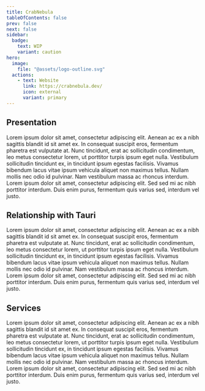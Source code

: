 ```yaml
---
title: CrabNebula
tableOfContents: false
prev: false
next: false
sidebar:
  badge: 
    text: WIP
    variant: caution
hero:
  image:
    file: "@assets/logo-outline.svg"
  actions:
    - text: Website
      link: https://crabnebula.dev/
      icon: external
      variant: primary
---
```


## Presentation

Lorem ipsum dolor sit amet, consectetur adipiscing elit. Aenean ac ex a nibh sagittis blandit id sit amet ex. In consequat suscipit eros, fermentum pharetra est vulputate at. Nunc tincidunt, erat ac sollicitudin condimentum, leo metus consectetur lorem, ut porttitor turpis ipsum eget nulla. Vestibulum sollicitudin tincidunt ex, in tincidunt ipsum egestas facilisis. Vivamus bibendum lacus vitae ipsum vehicula aliquet non maximus tellus. Nullam mollis nec odio id pulvinar. Nam vestibulum massa ac rhoncus interdum. Lorem ipsum dolor sit amet, consectetur adipiscing elit. Sed sed mi ac nibh porttitor interdum. Duis enim purus, fermentum quis varius sed, interdum vel justo.

## Relationship with Tauri

Lorem ipsum dolor sit amet, consectetur adipiscing elit. Aenean ac ex a nibh sagittis blandit id sit amet ex. In consequat suscipit eros, fermentum pharetra est vulputate at. Nunc tincidunt, erat ac sollicitudin condimentum, leo metus consectetur lorem, ut porttitor turpis ipsum eget nulla. Vestibulum sollicitudin tincidunt ex, in tincidunt ipsum egestas facilisis. Vivamus bibendum lacus vitae ipsum vehicula aliquet non maximus tellus. Nullam mollis nec odio id pulvinar. Nam vestibulum massa ac rhoncus interdum. Lorem ipsum dolor sit amet, consectetur adipiscing elit. Sed sed mi ac nibh porttitor interdum. Duis enim purus, fermentum quis varius sed, interdum vel justo.

## Services

Lorem ipsum dolor sit amet, consectetur adipiscing elit. Aenean ac ex a nibh sagittis blandit id sit amet ex. In consequat suscipit eros, fermentum pharetra est vulputate at. Nunc tincidunt, erat ac sollicitudin condimentum, leo metus consectetur lorem, ut porttitor turpis ipsum eget nulla. Vestibulum sollicitudin tincidunt ex, in tincidunt ipsum egestas facilisis. Vivamus bibendum lacus vitae ipsum vehicula aliquet non maximus tellus. Nullam mollis nec odio id pulvinar. Nam vestibulum massa ac rhoncus interdum. Lorem ipsum dolor sit amet, consectetur adipiscing elit. Sed sed mi ac nibh porttitor interdum. Duis enim purus, fermentum quis varius sed, interdum vel justo.
